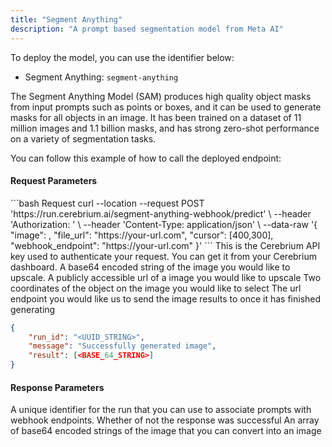 ```yaml
---
title: "Segment Anything"
description: "A prompt based segmentation model from Meta AI"
---
```


To deploy the model, you can use the identifier below:

- Segment Anything: `segment-anything`

The Segment Anything Model (SAM) produces high quality object masks from input prompts such as points or boxes, and it can be used to generate masks for all objects in an image. It has been trained on a dataset of 11 million images and 1.1 billion masks, and has strong zero-shot performance on a variety of segmentation tasks.

You can follow this example of how to call the deployed endpoint:

#### Request Parameters

<RequestExample>
```bash Request
  curl --location --request POST 'https://run.cerebrium.ai/segment-anything-webhook/predict' \
      --header 'Authorization: <API_KEY>' \
      --header 'Content-Type: application/json' \
      --data-raw '{
        "image": <BASE_64_STRING>,
        "file_url": "https://your-url.com",
        "cursor": [400,300],
        "webhook_endpoint": "https://your-url.com"
      }'
```
</RequestExample>

<ParamField header="Authorization" type="string" required>
  This is the Cerebrium API key used to authenticate your request. You can get it from your Cerebrium dashboard.
</ParamField>
<ParamField body="image" type="string" optional>
  A base64 encoded string of the image you would like to upscale.
</ParamField>
<ParamField body="file_url" type="string" optional>
  A publicly accessible url of a image you would like to upscale
</ParamField>
<ParamField body="cursor" type="list" required>
  Two coordinates of the object on the image you would like to select
</ParamField>
<ParamField body="webhook_endpoint" type="string" optional>
   The url endpoint you would like us to send the image results to once it has finished generating
</ParamField>
<ResponseExample>

```json Response
{
    "run_id": "<UUID_STRING>",
    "message": "Successfully generated image",
    "result": [<BASE_64_STRING>]
}
```

</ResponseExample>

#### Response Parameters

<ResponseField name="run_id" type="string" required>
  A unique identifier for the run that you can use to associate prompts with
  webhook endpoints.
</ResponseField>
<ResponseField name="message" type="string" required>
  Whether of not the response was successful
</ResponseField>
<ResponseField name="result" type="string" required>
  An array of base64 encoded strings of the image that you can convert into an
  image
</ResponseField>
